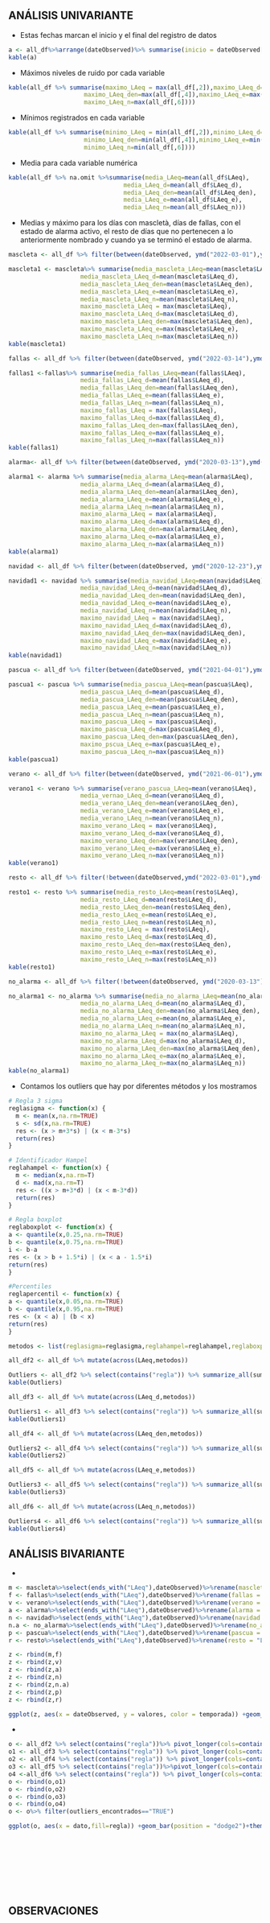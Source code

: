 ## ANÁLISIS UNIVARIANTE

+ Estas fechas marcan el inicio y el final del registro de datos
```r
a <- all_df%>%arrange(dateObserved)%>% summarise(inicio = dateObserved[1],final=dateObserved[dim(all_df)[1]])
kable(a)
```
+ Máximos niveles de ruido por cada variable
```r
kable(all_df %>% summarise(maximo_LAeq = max(all_df[,2]),maximo_LAeq_d=max(all_df[,3]),
                     maximo_LAeq_den=max(all_df[,4]),maximo_LAeq_e=max(all_df[,5]),
                     maximo_LAeq_n=max(all_df[,6])))

```
+ Mínimos registrados en cada variable
```r
kable(all_df %>% summarise(minimo_LAeq = min(all_df[,2]),minimo_LAeq_d=min(all_df[,3]),
                     minimo_LAeq_den=min(all_df[,4]),minimo_LAeq_e=min(all_df[,5]),
                     minimo_LAeq_n=min(all_df[,6])))
```


+ Media para cada variable numérica
```r
kable(all_df %>% na.omit %>%summarise(media_LAeq=mean(all_df$LAeq),
                                media_LAeq_d=mean(all_df$LAeq_d),
                                media_LAeq_den=mean(all_df$LAeq_den),
                                media_LAeq_e=mean(all_df$LAeq_e),
                                media_LAeq_n=mean(all_df$LAeq_n)))
```
+ Medias y máximo para los días con mascletà, días de fallas, con el estado de alarma activo, el resto de días que no pertenecen a lo anteriormente nombrado y cuando ya se terminó el estado de alarma.
```r
mascleta <- all_df %>% filter(between(dateObserved, ymd("2022-03-01"),ymd("2022-03-13"))|between(dateObserved, ymd("2021-09-01"),ymd("2021-09-05")))

mascleta1 <- mascleta%>% summarise(media_mascleta_LAeq=mean(mascleta$LAeq),
                    media_mascleta_LAeq_d=mean(mascleta$LAeq_d),
                    media_mascleta_LAeq_den=mean(mascleta$LAeq_den),
                    media_mascleta_LAeq_e=mean(mascleta$LAeq_e),
                    media_mascleta_LAeq_n=mean(mascleta$LAeq_n),
                    maximo_mascleta_LAeq = max(mascleta$LAeq),
                    maximo_mascleta_LAeq_d=max(mascleta$LAeq_d),
                    maximo_mascleta_LAeq_den=max(mascleta$LAeq_den),
                    maximo_mascleta_LAeq_e=max(mascleta$LAeq_e),
                    maximo_mascleta_LAeq_n=max(mascleta$LAeq_n))
kable(mascleta1)
```


```r
fallas <- all_df %>% filter(between(dateObserved, ymd("2022-03-14"),ymd("2022-03-19"))|between(dateObserved, ymd("2021-09-01"),ymd("2021-09-05")))

fallas1 <-fallas%>% summarise(media_fallas_LAeq=mean(fallas$LAeq),
                    media_fallas_LAeq_d=mean(fallas$LAeq_d),
                    media_fallas_LAeq_den=mean(fallas$LAeq_den),
                    media_fallas_LAeq_e=mean(fallas$LAeq_e),
                    media_fallas_LAeq_n=mean(fallas$LAeq_n),
                    maximo_fallas_LAeq = max(fallas$LAeq),
                    maximo_fallas_LAeq_d=max(fallas$LAeq_d),
                    maximo_fallas_LAeq_den=max(fallas$LAeq_den),
                    maximo_fallas_LAeq_e=max(fallas$LAeq_e),
                    maximo_fallas_LAeq_n=max(fallas$LAeq_n))
kable(fallas1)
```


```r
alarma<- all_df %>% filter(between(dateObserved, ymd("2020-03-13"),ymd("2020-11-08")))

alarma1 <- alarma %>% summarise(media_alarma_LAeq=mean(alarma$LAeq),
                    media_alarma_LAeq_d=mean(alarma$LAeq_d),
                    media_alarma_LAeq_den=mean(alarma$LAeq_den),
                    media_alarma_LAeq_e=mean(alarma$LAeq_e),
                    media_alarma_LAeq_n=mean(alarma$LAeq_n),
                    maximo_alarma_LAeq = max(alarma$LAeq),
                    maximo_alarma_LAeq_d=max(alarma$LAeq_d),
                    maximo_alarma_LAeq_den=max(alarma$LAeq_den),
                    maximo_alarma_LAeq_e=max(alarma$LAeq_e),
                    maximo_alarma_LAeq_n=max(alarma$LAeq_n))
kable(alarma1)
```


```r
navidad <- all_df %>% filter(between(dateObserved, ymd("2020-12-23"),ymd("2021-01-06"))|between(dateObserved, ymd("2021-12-23"),ymd("2022-01-06")))

navidad1 <- navidad %>% summarise(media_navidad_LAeq=mean(navidad$LAeq),
                    media_navidad_LAeq_d=mean(navidad$LAeq_d),
                    media_navidad_LAeq_den=mean(navidad$LAeq_den),
                    media_navidad_LAeq_e=mean(navidad$LAeq_e),
                    media_navidad_LAeq_n=mean(navidad$LAeq_n),
                    maximo_navidad_LAeq = max(navidad$LAeq),
                    maximo_navidad_LAeq_d=max(navidad$LAeq_d),
                    maximo_navidad_LAeq_den=max(navidad$LAeq_den),
                    maximo_navidad_LAeq_e=max(navidad$LAeq_e),
                    maximo_navidad_LAeq_n=max(navidad$LAeq_n))
kable(navidad1)
```


```r
pascua <- all_df %>% filter(between(dateObserved, ymd("2021-04-01"),ymd("2021-04-12"))|between(dateObserved, ymd("2022-04-14"),ymd("2022-04-24")))

pascua1 <- pascua %>% summarise(media_pascua_LAeq=mean(pascua$LAeq),
                    media_pascua_LAeq_d=mean(pascua$LAeq_d),
                    media_pascua_LAeq_den=mean(pascua$LAeq_den),
                    media_pascua_LAeq_e=mean(pascua$LAeq_e),
                    media_pascua_LAeq_n=mean(pascua$LAeq_n),
                    maximo_pascua_LAeq = max(pascua$LAeq),
                    maximo_pascua_LAeq_d=max(pascua$LAeq_d),
                    maximo_pascua_LAeq_den=max(pascua$LAeq_den),
                    maximo_pscua_LAeq_e=max(pascua$LAeq_e),
                    maximo_pascua_LAeq_n=max(pascua$LAeq_n))
kable(pascua1)
```


```r
verano <- all_df %>% filter(between(dateObserved, ymd("2021-06-01"),ymd("2021-09-01")))

verano1 <- verano %>% summarise(verano_pascua_LAeq=mean(verano$LAeq),
                    media_vernao_LAeq_d=mean(verano$LAeq_d),
                    media_verano_LAeq_den=mean(verano$LAeq_den),
                    media_verano_LAeq_e=mean(verano$LAeq_e),
                    media_verano_LAeq_n=mean(verano$LAeq_n),
                    maximo_verano_LAeq = max(verano$LAeq),
                    maximo_verano_LAeq_d=max(verano$LAeq_d),
                    maximo_verano_LAeq_den=max(verano$LAeq_den),
                    maximo_verano_LAeq_e=max(verano$LAeq_e),
                    maximo_verano_LAeq_n=max(verano$LAeq_n))
kable(verano1)
```


```r
resto <- all_df %>% filter(!between(dateObserved,ymd("2022-03-01"),ymd("2022-03-19"))&!between(dateObserved,ymd("2021-09-01"),ymd("2021-09-05"))&!between(dateObserved, ymd("2020-03-13"),ymd("2020-11-08"))&!(between(dateObserved, ymd("2020-12-23"),ymd("2021-01-06"))&!between(dateObserved, ymd("2021-12-23"),ymd("2022-01-06"))&!(between(dateObserved, ymd("2021-04-01"),ymd("2021-04-12"))&!between(dateObserved, ymd("2022-04-14"),ymd("2022-04-24"))&!between(dateObserved, ymd("2021-06-01"),ymd("2021-09-01")))))

resto1 <- resto %>% summarise(media_resto_LAeq=mean(resto$LAeq),
                    media_resto_LAeq_d=mean(resto$LAeq_d),
                    media_resto_LAeq_den=mean(resto$LAeq_den),
                    media_resto_LAeq_e=mean(resto$LAeq_e),
                    media_resto_LAeq_n=mean(resto$LAeq_n),
                    maximo_resto_LAeq = max(resto$LAeq),
                    maximo_resto_LAeq_d=max(resto$LAeq_d),
                    maximo_resto_LAeq_den=max(resto$LAeq_den),
                    maximo_resto_LAeq_e=max(resto$LAeq_e),
                    maximo_resto_LAeq_n=max(resto$LAeq_n))
kable(resto1)
```


```r
no_alarma <- all_df %>% filter(!between(dateObserved, ymd("2020-03-13"),ymd("2020-11-08")))

no_alarma1 <- no_alarma %>% summarise(media_no_alarma_LAeq=mean(no_alarma$LAeq),
                    media_no_alarma_LAeq_d=mean(no_alarma$LAeq_d),
                    media_no_alarma_LAeq_den=mean(no_alarma$LAeq_den),
                    media_no_alarma_LAeq_e=mean(no_alarma$LAeq_e),
                    media_no_alarma_LAeq_n=mean(no_alarma$LAeq_n),
                    maximo_no_alarma_LAeq = max(no_alarma$LAeq),
                    maximo_no_alarma_LAeq_d=max(no_alarma$LAeq_d),
                    maximo_no_alarma_LAeq_den=max(no_alarma$LAeq_den),
                    maximo_no_alarma_LAeq_e=max(no_alarma$LAeq_e),
                    maximo_no_alarma_LAeq_n=max(no_alarma$LAeq_n))
kable(no_alarma1)
```

+ Contamos los outliers que hay por diferentes métodos y los mostramos
```r
# Regla 3 sigma
reglasigma <- function(x) {
  m <- mean(x,na.rm=TRUE)
  s <- sd(x,na.rm=TRUE)
  res <- (x > m+3*s) | (x < m-3*s)
  return(res)
}

# Identificador Hampel
reglahampel <- function(x) { 
  m <- median(x,na.rm=T)
  d <- mad(x,na.rm=T)
  res <- ((x > m+3*d) | (x < m-3*d))
  return(res)
}

# Regla boxplot
reglaboxplot <- function(x) {
a <- quantile(x,0.25,na.rm=TRUE)
b <- quantile(x,0.75,na.rm=TRUE)
i <- b-a
res <- (x > b + 1.5*i) | (x < a - 1.5*i)
return(res)
}

#Percentiles
reglapercentil <- function(x) {
a <- quantile(x,0.05,na.rm=TRUE)
b <- quantile(x,0.95,na.rm=TRUE)
res <- (x < a) | (b < x)
return(res)
}
```


```r
metodos <- list(reglasigma=reglasigma,reglahampel=reglahampel,reglaboxplot=reglaboxplot,reglapercentil=reglapercentil)

all_df2 <- all_df %>% mutate(across(LAeq,metodos))

Outliers <- all_df2 %>% select(contains("regla")) %>% summarize_all(sum,na.rm=T)
kable(Outliers)

all_df3 <- all_df %>% mutate(across(LAeq_d,metodos))

Outliers1 <- all_df3 %>% select(contains("regla")) %>% summarize_all(sum,na.rm=T)
kable(Outliers1)

all_df4 <- all_df %>% mutate(across(LAeq_den,metodos))

Outliers2 <- all_df4 %>% select(contains("regla")) %>% summarize_all(sum,na.rm=T)
kable(Outliers2)

all_df5 <- all_df %>% mutate(across(LAeq_e,metodos))

Outliers3 <- all_df5 %>% select(contains("regla")) %>% summarize_all(sum,na.rm=T)
kable(Outliers3)

all_df6 <- all_df %>% mutate(across(LAeq_n,metodos))

Outliers4 <- all_df6 %>% select(contains("regla")) %>% summarize_all(sum,na.rm=T)
kable(Outliers4)
```

## ANÁLISIS BIVARIANTE

+
```r
m <- mascleta%>%select(ends_with("LAeq"),dateObserved)%>%rename(mascleta = "LAeq")%>% pivot_longer(cols="mascleta",names_to= "temporada",values_to = "valores")
f <- fallas%>%select(ends_with("LAeq"),dateObserved)%>%rename(fallas = "LAeq")%>%pivot_longer(cols="fallas",names_to= "temporada",values_to = "valores")
v <- verano%>%select(ends_with("LAeq"),dateObserved)%>%rename(verano = "LAeq")%>%pivot_longer(cols="verano",names_to= "temporada",values_to = "valores")
a <- alarma%>%select(ends_with("LAeq"),dateObserved)%>%rename(alarma = "LAeq")%>%pivot_longer(cols="alarma",names_to= "temporada",values_to = "valores")
n <- navidad%>%select(ends_with("LAeq"),dateObserved)%>%rename(navidad = "LAeq") %>%pivot_longer(cols="navidad",names_to= "temporada",values_to = "valores")
n.a <- no_alarma%>%select(ends_with("LAeq"),dateObserved)%>%rename(no_alarma = "LAeq")%>%pivot_longer(cols="no_alarma",names_to= "temporada",values_to = "valores")
p <- pascua%>%select(ends_with("LAeq"),dateObserved)%>%rename(pascua = "LAeq")%>%pivot_longer(cols="pascua",names_to= "temporada",values_to = "valores")
r <- resto%>%select(ends_with("LAeq"),dateObserved)%>%rename(resto = "LAeq")%>%pivot_longer(cols="resto",names_to= "temporada",values_to = "valores")

z <- rbind(m,f)
z <- rbind(z,v)
z <- rbind(z,a)
z <- rbind(z,n)
z <- rbind(z,n.a)
z <- rbind(z,p)
z <- rbind(z,r)
```


```r
ggplot(z, aes(x = dateObserved, y = valores, color = temporada)) +geom_line()+geom_hline(size=1.5,yintercept = 65) +guides(color = guide_legend(title = "Temporada"))+scale_color_manual(values = c("firebrick1","dodgerblue1",                     "gold","seagreen","pink","coral1","mediumorchid","cyan3"))+labs(title = "Gráfico de decibelios por día",x= "Fecha",y="dB")+theme(plot.title = element_text(hjust = 0.5))+theme(axis.text.x=element_text(angle=90))
```

+
```r
o <- all_df2 %>% select(contains("regla"))%>% pivot_longer(cols=contains("regla"),names_to= "regla",values_to = "outliers_encontrados")%>%separate(regla,sep="_regla",into=c("dato","regla"))
o1 <- all_df3 %>% select(contains("regla")) %>% pivot_longer(cols=contains("regla"),names_to= "regla",values_to = "outliers_encontrados")%>%separate(regla,sep="_regla",into=c("dato","regla"))
o2 <- all_df4 %>% select(contains("regla")) %>% pivot_longer(cols=contains("regla"),names_to= "regla",values_to = "outliers_encontrados")%>%separate(regla,sep="_regla",into=c("dato","regla"))
o3 <- all_df5 %>% select(contains("regla"))%>%pivot_longer(cols=contains("regla"),names_to= "regla",values_to = "outliers_encontrados")%>%separate(regla,sep="_regla",into=c("dato","regla"))
o4 <-all_df6 %>% select(contains("regla")) %>% pivot_longer(cols=contains("regla"),names_to= "regla",values_to = "outliers_encontrados")%>%separate(regla,sep="_regla",into=c("dato","regla"))
o <- rbind(o,o1)
o <- rbind(o,o2)
o <- rbind(o,o3)
o <- rbind(o,o4)
o <- o%>% filter(outliers_encontrados=="TRUE")
```


```r
ggplot(o, aes(x = dato,fill=regla)) +geom_bar(position = "dodge2")+theme(axis.text.x=element_text(angle=90))+ labs(title = "Outliers encontrados aplicando cada regla",caption = "LAeq= nivel sonoro continuo equivalente

                                                                                                                   LAeq_d = desde las 07h hasta las 19h
                                                                                                                   
                                                                                                                   LAeq_den = molestia vinculada al nivel de ruido
                                                                                                                   
                                                                                                                   LAeq_e = desde las 19h hasta las 23h
                                                                                                                   
                                                                                                                   LAeq_n= desde las 23h hasta las 07h")
```

## OBSERVACIONES
